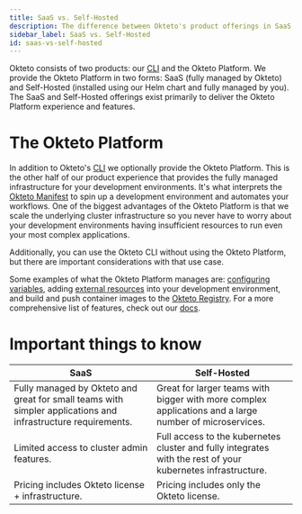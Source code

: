 ```yaml
---
title: SaaS vs. Self-Hosted
description: The difference between Okteto's product offerings in SaaS and Self-Hosted
sidebar_label: SaaS vs. Self-Hosted
id: saas-vs-self-hosted
---
```


Okteto consists of two products: our [CLI](/get-started/install-okteto-cli.mdx) and the Okteto Platform. We provide the Okteto Platform in two forms: SaaS (fully managed by Okteto) and Self-Hosted (installed using our Helm chart and fully managed by you). The SaaS and Self-Hosted offerings exist primarily to deliver the Okteto Platform experience and features.

# The Okteto Platform

In addition to Okteto's [CLI](/get-started/install-okteto-cli.mdx) we optionally provide the Okteto Platform. This is the other half of our product experience that provides the fully managed infrastructure for your development environments. It's what interprets the [Okteto Manifest](/reference/okteto-manifest.mdx) to spin up a development environment and automates your workflows. One of the biggest advantages of the Okteto Platform is that we scale the underlying cluster infrastructure so you never have to worry about your development environments having insufficient resources to run even your most complex applications.

Additionally, you can use the Okteto CLI without using the Okteto Platform, but there are important considerations with that use case.

Some examples of what the Okteto Platform manages are: [configuring variables](/manifest/okteto-variables.mdx), adding [external resources](/manifest/external-resources.mdx) into your development environment, and build and push container images to the [Okteto Registry](/core/components/container-registry.mdx). For a more comprehensive list of features, check out our [docs](/self-hosted/).

# Important things to know

| SaaS                                                                                                         | Self-Hosted                                                                                                 |
| ------------------------------------------------------------------------------------------------------------ | ----------------------------------------------------------------------------------------------------------- |
| Fully managed by Okteto and great for small teams with simpler applications and infrastructure requirements. | Great for larger teams with bigger with more complex applications and a large number of microservices.      |
| Limited access to cluster admin features.                                                                    | Full access to the kubernetes cluster and fully integrates with the rest of your kubernetes infrastructure. |
| Pricing includes Okteto license + infrastructure.                                                            | Pricing includes only the Okteto license.                                                                   |
